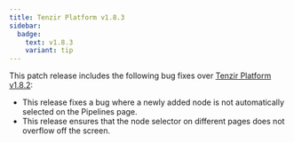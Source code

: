 ```yaml
---
title: Tenzir Platform v1.8.3
sidebar:
  badge:
    text: v1.8.3
    variant: tip
---
```


This patch release includes the following bug fixes over [Tenzir Platform
v1.8.2](https://github.com/tenzir/platform/releases/tag/v1.8.2):

- This release fixes a bug where a newly added node is not automatically
  selected on the Pipelines page.
- This release ensures that the node selector on different pages does not
  overflow off the screen.
